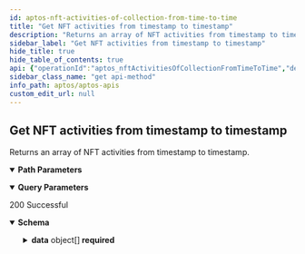 ```yaml
---
id: aptos-nft-activities-of-collection-from-time-to-time
title: "Get NFT activities from timestamp to timestamp"
description: "Returns an array of NFT activities from timestamp to timestamp."
sidebar_label: "Get NFT activities from timestamp to timestamp"
hide_title: true
hide_table_of_contents: true
api: {"operationId":"aptos_nftActivitiesOfCollectionFromTimeToTime","description":"Returns an array of NFT activities from timestamp to timestamp.","parameters":[{"name":"limit","required":false,"in":"query","description":"Number of item displayed per page, default: 10","schema":{"type":"number"}},{"name":"offset","required":false,"in":"query","description":"Number of skipped item, default: 0","schema":{"type":"number"}},{"name":"from_time","required":true,"in":"query","description":"From timestamp","schema":{"type":"number"}},{"name":"to_time","required":true,"in":"query","description":"To timestamp","schema":{"type":"number"}},{"name":"collection","required":true,"in":"path","schema":{"type":"string"}}],"responses":{"200":{"description":"200 Successful","content":{"application/json":{"schema":{"type":"object","properties":{"data":{"description":"Nft activities","type":"array","items":{"type":"object","properties":{"transfer_type":{"type":"string","example":"09e63a48047b1c2bc51c0abc4b67ffcd9922e0adc99a6cc36532662172976a4b","description":"transferType"},"transaction_version":{"type":"number","example":"09e63a48047b1c2bc51c0abc4b67ffcd9922e0adc99a6cc36532662172976a4b","description":"transactionVersion"},"block_time":{"format":"date-time","type":"string","description":"block_time"},"timestamp":{"type":"number","description":"timestamp"},"token_data_id_hash":{"type":"string","example":"09e63a48047b1c2bc51c0abc4b67ffcd9922e0adc99a6cc36532662172976a4b","description":"tokenDataIdHash"},"token_amount":{"type":"number","example":"09e63a48047b1c2bc51c0abc4b67ffcd9922e0adc99a6cc36532662172976a4b","description":"tokenAmount"},"to_address":{"type":"string","example":"09e63a48047b1c2bc51c0abc4b67ffcd9922e0adc99a6cc36532662172976a4b","description":"toAddress"},"name":{"type":"string","example":"09e63a48047b1c2bc51c0abc4b67ffcd9922e0adc99a6cc36532662172976a4b","description":"name"},"property_version":{"type":"number","example":"09e63a48047b1c2bc51c0abc4b67ffcd9922e0adc99a6cc36532662172976a4b","description":"propertyVersion"},"from_address":{"type":"string","example":"09e63a48047b1c2bc51c0abc4b67ffcd9922e0adc99a6cc36532662172976a4b","description":"fromAddress"},"event_sequence_number":{"type":"number","example":"09e63a48047b1c2bc51c0abc4b67ffcd9922e0adc99a6cc36532662172976a4b","description":"eventSequenceNumber"},"event_index":{"type":"number","example":"09e63a48047b1c2bc51c0abc4b67ffcd9922e0adc99a6cc36532662172976a4b","description":"eventIndex"},"event_creation_number":{"type":"number","example":"09e63a48047b1c2bc51c0abc4b67ffcd9922e0adc99a6cc36532662172976a4b","description":"eventCreationNumber"},"event_account_address":{"type":"string","example":"09e63a48047b1c2bc51c0abc4b67ffcd9922e0adc99a6cc36532662172976a4b","description":"eventAccountAddress"},"collection_name":{"type":"string","example":"09e63a48047b1c2bc51c0abc4b67ffcd9922e0adc99a6cc36532662172976a4b","description":"collectionName"},"collection_data_id_hash":{"type":"string","example":"09e63a48047b1c2bc51c0abc4b67ffcd9922e0adc99a6cc36532662172976a4b","description":"collectionDataIdHash"},"coin_type":{"type":"string","example":"09e63a48047b1c2bc51c0abc4b67ffcd9922e0adc99a6cc36532662172976a4b","description":"coinType"},"coin_amount":{"type":"string","example":"09e63a48047b1c2bc51c0abc4b67ffcd9922e0adc99a6cc36532662172976a4b","description":"coinAmount"},"creator_address":{"type":"string","example":"09e63a48047b1c2bc51c0abc4b67ffcd9922e0adc99a6cc36532662172976a4b","description":"creatorAddress"},"block_height":{"type":"number","example":"09e63a48047b1c2bc51c0abc4b67ffcd9922e0adc99a6cc36532662172976a4b","description":"blockHeight"}},"required":["transfer_type","transaction_version","block_time","timestamp","token_data_id_hash","token_amount","to_address","name","property_version","from_address","event_sequence_number","event_index","event_creation_number","event_account_address","collection_name","collection_data_id_hash","coin_type","coin_amount","creator_address","block_height"],"title":"BaseNftActivityDto"}}},"required":["data"],"title":"ListNftActivityResponseDto"}}}}},"tags":["Get NFT activities"],"security":[{"apiKey":[]}],"method":"get","path":"/v1/nft-activity/nftActivitiesFromTimeToTime/{collection}","servers":[{"url":"https://aptos-mainnet-api.blocklens.io","description":"Aptos Mainnet Dev Server"}],"securitySchemes":{"bearer":{"scheme":"bearer","bearerFormat":"JWT","type":"http"},"basic":{"type":"http","scheme":"basic"},"apiKey":{"type":"apiKey","name":"X-API-KEY","in":"header"}},"info":{"title":"APTOS APIs","description":"Swagger documentation","version":"1.0.0","contact":{}},"postman":{"name":"Get NFT activities from timestamp to timestamp","description":{"content":"Returns an array of NFT activities from timestamp to timestamp.","type":"text/plain"},"url":{"path":["v1","nft-activity","nftActivitiesFromTimeToTime",":collection"],"host":["{{baseUrl}}"],"query":[{"disabled":false,"description":{"content":"Number of item displayed per page, default: 10","type":"text/plain"},"key":"limit","value":""},{"disabled":false,"description":{"content":"Number of skipped item, default: 0","type":"text/plain"},"key":"offset","value":""},{"disabled":false,"description":{"content":"(Required) From timestamp","type":"text/plain"},"key":"from_time","value":""},{"disabled":false,"description":{"content":"(Required) To timestamp","type":"text/plain"},"key":"to_time","value":""}],"variable":[{"disabled":false,"description":{"content":"(Required) ","type":"text/plain"},"type":"any","value":"","key":"collection"}]},"header":[{"key":"Accept","value":"application/json"}],"method":"GET","auth":{"type":"apikey","apikey":[{"type":"any","value":"X-API-KEY","key":"key"},{"type":"any","value":"<API Key>","key":"value"},{"type":"any","value":"header","key":"in"}]}}}
sidebar_class_name: "get api-method"
info_path: aptos/aptos-apis
custom_edit_url: null
---
```



## Get NFT activities from timestamp to timestamp



Returns an array of NFT activities from timestamp to timestamp.

<details style={{"marginBottom":"1rem"}} data-collapsed={false} open={true}><summary style={{}}><strong>Path Parameters</strong></summary><div><ul><ParamsItem className={"paramsItem"} param={{"name":"collection","required":true,"in":"path","schema":{"type":"string"}}}></ParamsItem></ul></div></details><details style={{"marginBottom":"1rem"}} data-collapsed={false} open={true}><summary style={{}}><strong>Query Parameters</strong></summary><div><ul><ParamsItem className={"paramsItem"} param={{"name":"limit","required":false,"in":"query","description":"Number of item displayed per page, default: 10","schema":{"type":"number"}}}></ParamsItem><ParamsItem className={"paramsItem"} param={{"name":"offset","required":false,"in":"query","description":"Number of skipped item, default: 0","schema":{"type":"number"}}}></ParamsItem><ParamsItem className={"paramsItem"} param={{"name":"from_time","required":true,"in":"query","description":"From timestamp","schema":{"type":"number"}}}></ParamsItem><ParamsItem className={"paramsItem"} param={{"name":"to_time","required":true,"in":"query","description":"To timestamp","schema":{"type":"number"}}}></ParamsItem></ul></div></details><div><ApiTabs><TabItem label={"200"} value={"200"}><div>

200 Successful

</div><div><MimeTabs schemaType={"response"}><TabItem label={"application/json"} value={"application/json"}><SchemaTabs><TabItem label={"Schema"} value={"Schema"}><details style={{}} data-collapsed={false} open={true}><summary style={{"textAlign":"left"}}><strong>Schema</strong></summary><div style={{"textAlign":"left","marginLeft":"1rem"}}></div><ul style={{"marginLeft":"1rem"}}><SchemaItem collapsible={true} className={"schemaItem"}><details style={{}}><summary style={{}}><strong>data</strong><span style={{"opacity":"0.6"}}> object[]</span><strong style={{"fontSize":"var(--ifm-code-font-size)","color":"var(--openapi-required)"}}> required</strong></summary><div style={{"marginLeft":"1rem"}}><div style={{"marginTop":".5rem","marginBottom":".5rem"}}>

Nft activities

</div><li><div style={{"fontSize":"var(--ifm-code-font-size)","opacity":"0.6","marginLeft":"-.5rem","paddingBottom":".5rem"}}>Array [</div></li><SchemaItem collapsible={false} name={"transfer_type"} required={true} schemaName={"string"} qualifierMessage={undefined} schema={{"type":"string","example":"09e63a48047b1c2bc51c0abc4b67ffcd9922e0adc99a6cc36532662172976a4b","description":"transferType"}}></SchemaItem><SchemaItem collapsible={false} name={"transaction_version"} required={true} schemaName={"number"} qualifierMessage={undefined} schema={{"type":"number","example":"09e63a48047b1c2bc51c0abc4b67ffcd9922e0adc99a6cc36532662172976a4b","description":"transactionVersion"}}></SchemaItem><SchemaItem collapsible={false} name={"block_time"} required={true} schemaName={"date-time"} qualifierMessage={undefined} schema={{"format":"date-time","type":"string","description":"block_time"}}></SchemaItem><SchemaItem collapsible={false} name={"timestamp"} required={true} schemaName={"number"} qualifierMessage={undefined} schema={{"type":"number","description":"timestamp"}}></SchemaItem><SchemaItem collapsible={false} name={"token_data_id_hash"} required={true} schemaName={"string"} qualifierMessage={undefined} schema={{"type":"string","example":"09e63a48047b1c2bc51c0abc4b67ffcd9922e0adc99a6cc36532662172976a4b","description":"tokenDataIdHash"}}></SchemaItem><SchemaItem collapsible={false} name={"token_amount"} required={true} schemaName={"number"} qualifierMessage={undefined} schema={{"type":"number","example":"09e63a48047b1c2bc51c0abc4b67ffcd9922e0adc99a6cc36532662172976a4b","description":"tokenAmount"}}></SchemaItem><SchemaItem collapsible={false} name={"to_address"} required={true} schemaName={"string"} qualifierMessage={undefined} schema={{"type":"string","example":"09e63a48047b1c2bc51c0abc4b67ffcd9922e0adc99a6cc36532662172976a4b","description":"toAddress"}}></SchemaItem><SchemaItem collapsible={false} name={"name"} required={true} schemaName={"string"} qualifierMessage={undefined} schema={{"type":"string","example":"09e63a48047b1c2bc51c0abc4b67ffcd9922e0adc99a6cc36532662172976a4b","description":"name"}}></SchemaItem><SchemaItem collapsible={false} name={"property_version"} required={true} schemaName={"number"} qualifierMessage={undefined} schema={{"type":"number","example":"09e63a48047b1c2bc51c0abc4b67ffcd9922e0adc99a6cc36532662172976a4b","description":"propertyVersion"}}></SchemaItem><SchemaItem collapsible={false} name={"from_address"} required={true} schemaName={"string"} qualifierMessage={undefined} schema={{"type":"string","example":"09e63a48047b1c2bc51c0abc4b67ffcd9922e0adc99a6cc36532662172976a4b","description":"fromAddress"}}></SchemaItem><SchemaItem collapsible={false} name={"event_sequence_number"} required={true} schemaName={"number"} qualifierMessage={undefined} schema={{"type":"number","example":"09e63a48047b1c2bc51c0abc4b67ffcd9922e0adc99a6cc36532662172976a4b","description":"eventSequenceNumber"}}></SchemaItem><SchemaItem collapsible={false} name={"event_index"} required={true} schemaName={"number"} qualifierMessage={undefined} schema={{"type":"number","example":"09e63a48047b1c2bc51c0abc4b67ffcd9922e0adc99a6cc36532662172976a4b","description":"eventIndex"}}></SchemaItem><SchemaItem collapsible={false} name={"event_creation_number"} required={true} schemaName={"number"} qualifierMessage={undefined} schema={{"type":"number","example":"09e63a48047b1c2bc51c0abc4b67ffcd9922e0adc99a6cc36532662172976a4b","description":"eventCreationNumber"}}></SchemaItem><SchemaItem collapsible={false} name={"event_account_address"} required={true} schemaName={"string"} qualifierMessage={undefined} schema={{"type":"string","example":"09e63a48047b1c2bc51c0abc4b67ffcd9922e0adc99a6cc36532662172976a4b","description":"eventAccountAddress"}}></SchemaItem><SchemaItem collapsible={false} name={"collection_name"} required={true} schemaName={"string"} qualifierMessage={undefined} schema={{"type":"string","example":"09e63a48047b1c2bc51c0abc4b67ffcd9922e0adc99a6cc36532662172976a4b","description":"collectionName"}}></SchemaItem><SchemaItem collapsible={false} name={"collection_data_id_hash"} required={true} schemaName={"string"} qualifierMessage={undefined} schema={{"type":"string","example":"09e63a48047b1c2bc51c0abc4b67ffcd9922e0adc99a6cc36532662172976a4b","description":"collectionDataIdHash"}}></SchemaItem><SchemaItem collapsible={false} name={"coin_type"} required={true} schemaName={"string"} qualifierMessage={undefined} schema={{"type":"string","example":"09e63a48047b1c2bc51c0abc4b67ffcd9922e0adc99a6cc36532662172976a4b","description":"coinType"}}></SchemaItem><SchemaItem collapsible={false} name={"coin_amount"} required={true} schemaName={"string"} qualifierMessage={undefined} schema={{"type":"string","example":"09e63a48047b1c2bc51c0abc4b67ffcd9922e0adc99a6cc36532662172976a4b","description":"coinAmount"}}></SchemaItem><SchemaItem collapsible={false} name={"creator_address"} required={true} schemaName={"string"} qualifierMessage={undefined} schema={{"type":"string","example":"09e63a48047b1c2bc51c0abc4b67ffcd9922e0adc99a6cc36532662172976a4b","description":"creatorAddress"}}></SchemaItem><SchemaItem collapsible={false} name={"block_height"} required={true} schemaName={"number"} qualifierMessage={undefined} schema={{"type":"number","example":"09e63a48047b1c2bc51c0abc4b67ffcd9922e0adc99a6cc36532662172976a4b","description":"blockHeight"}}></SchemaItem><li><div style={{"fontSize":"var(--ifm-code-font-size)","opacity":"0.6","marginLeft":"-.5rem"}}>]</div></li></div></details></SchemaItem></ul></details></TabItem><TabItem label={"Example (from schema)"} value={"Example (from schema)"}><ResponseSamples responseExample={"{\n  \"data\": [\n    {\n      \"transfer_type\": \"09e63a48047b1c2bc51c0abc4b67ffcd9922e0adc99a6cc36532662172976a4b\",\n      \"transaction_version\": \"09e63a48047b1c2bc51c0abc4b67ffcd9922e0adc99a6cc36532662172976a4b\",\n      \"block_time\": \"2023-07-14T03:40:33.467Z\",\n      \"timestamp\": 0,\n      \"token_data_id_hash\": \"09e63a48047b1c2bc51c0abc4b67ffcd9922e0adc99a6cc36532662172976a4b\",\n      \"token_amount\": \"09e63a48047b1c2bc51c0abc4b67ffcd9922e0adc99a6cc36532662172976a4b\",\n      \"to_address\": \"09e63a48047b1c2bc51c0abc4b67ffcd9922e0adc99a6cc36532662172976a4b\",\n      \"name\": \"09e63a48047b1c2bc51c0abc4b67ffcd9922e0adc99a6cc36532662172976a4b\",\n      \"property_version\": \"09e63a48047b1c2bc51c0abc4b67ffcd9922e0adc99a6cc36532662172976a4b\",\n      \"from_address\": \"09e63a48047b1c2bc51c0abc4b67ffcd9922e0adc99a6cc36532662172976a4b\",\n      \"event_sequence_number\": \"09e63a48047b1c2bc51c0abc4b67ffcd9922e0adc99a6cc36532662172976a4b\",\n      \"event_index\": \"09e63a48047b1c2bc51c0abc4b67ffcd9922e0adc99a6cc36532662172976a4b\",\n      \"event_creation_number\": \"09e63a48047b1c2bc51c0abc4b67ffcd9922e0adc99a6cc36532662172976a4b\",\n      \"event_account_address\": \"09e63a48047b1c2bc51c0abc4b67ffcd9922e0adc99a6cc36532662172976a4b\",\n      \"collection_name\": \"09e63a48047b1c2bc51c0abc4b67ffcd9922e0adc99a6cc36532662172976a4b\",\n      \"collection_data_id_hash\": \"09e63a48047b1c2bc51c0abc4b67ffcd9922e0adc99a6cc36532662172976a4b\",\n      \"coin_type\": \"09e63a48047b1c2bc51c0abc4b67ffcd9922e0adc99a6cc36532662172976a4b\",\n      \"coin_amount\": \"09e63a48047b1c2bc51c0abc4b67ffcd9922e0adc99a6cc36532662172976a4b\",\n      \"creator_address\": \"09e63a48047b1c2bc51c0abc4b67ffcd9922e0adc99a6cc36532662172976a4b\",\n      \"block_height\": \"09e63a48047b1c2bc51c0abc4b67ffcd9922e0adc99a6cc36532662172976a4b\"\n    }\n  ]\n}"} language={"json"}></ResponseSamples></TabItem></SchemaTabs></TabItem></MimeTabs></div></TabItem></ApiTabs></div>
      